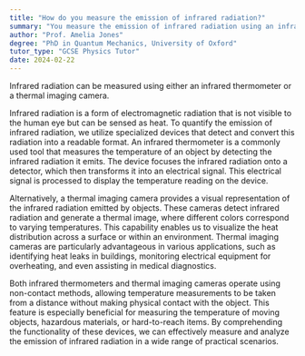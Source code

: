 ```yaml
---
title: "How do you measure the emission of infrared radiation?"
summary: "You measure the emission of infrared radiation using an infrared thermometer or a thermal imaging camera."
author: "Prof. Amelia Jones"
degree: "PhD in Quantum Mechanics, University of Oxford"
tutor_type: "GCSE Physics Tutor"
date: 2024-02-22
---
```


Infrared radiation can be measured using either an infrared thermometer or a thermal imaging camera.

Infrared radiation is a form of electromagnetic radiation that is not visible to the human eye but can be sensed as heat. To quantify the emission of infrared radiation, we utilize specialized devices that detect and convert this radiation into a readable format. An infrared thermometer is a commonly used tool that measures the temperature of an object by detecting the infrared radiation it emits. The device focuses the infrared radiation onto a detector, which then transforms it into an electrical signal. This electrical signal is processed to display the temperature reading on the device.

Alternatively, a thermal imaging camera provides a visual representation of the infrared radiation emitted by objects. These cameras detect infrared radiation and generate a thermal image, where different colors correspond to varying temperatures. This capability enables us to visualize the heat distribution across a surface or within an environment. Thermal imaging cameras are particularly advantageous in various applications, such as identifying heat leaks in buildings, monitoring electrical equipment for overheating, and even assisting in medical diagnostics.

Both infrared thermometers and thermal imaging cameras operate using non-contact methods, allowing temperature measurements to be taken from a distance without making physical contact with the object. This feature is especially beneficial for measuring the temperature of moving objects, hazardous materials, or hard-to-reach items. By comprehending the functionality of these devices, we can effectively measure and analyze the emission of infrared radiation in a wide range of practical scenarios.
    